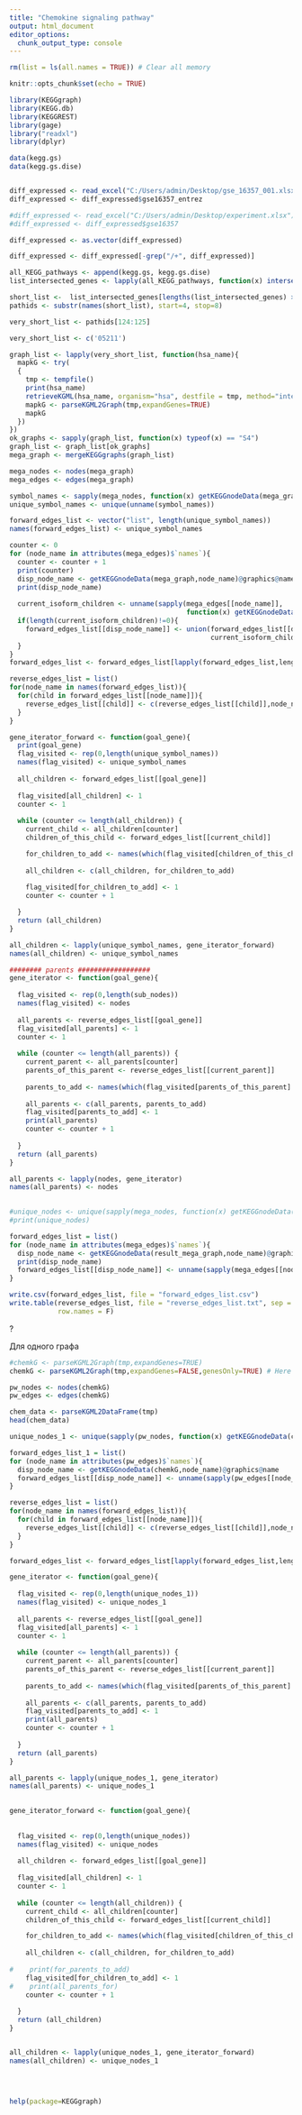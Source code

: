 ---
title: "Chemokine signaling pathway"
output: html_document
editor_options: 
  chunk_output_type: console
---
```{r}
rm(list = ls(all.names = TRUE)) # Clear all memory
```

```{r setup, include=FALSE}
knitr::opts_chunk$set(echo = TRUE)
```

```{r}
library(KEGGgraph)
library(KEGG.db)
library(KEGGREST)
library(gage)
library("readxl")
library(dplyr)

data(kegg.gs)
data(kegg.gs.dise)



```

```{r}

diff_expressed <- read_excel("C:/Users/admin/Desktop/gse_16357_001.xlsx")
diff_expressed <- diff_expressed$gse16357_entrez

#diff_expressed <- read_excel("C:/Users/admin/Desktop/experiment.xlsx")
#diff_expressed <- diff_expressed$gse16357

diff_expressed <- as.vector(diff_expressed)

diff_expressed <- diff_expressed[-grep("/+", diff_expressed)]

```


```{r}
all_KEGG_pathways <- append(kegg.gs, kegg.gs.dise)
list_intersected_genes <- lapply(all_KEGG_pathways, function(x) intersect(diff_expressed, x))

short_list <-  list_intersected_genes[lengths(list_intersected_genes) >= 5]
pathids <- substr(names(short_list), start=4, stop=8)

very_short_list <- pathids[124:125]

very_short_list <- c('05211')

graph_list <- lapply(very_short_list, function(hsa_name){
  mapkG <- try(
  {
    tmp <- tempfile()
    print(hsa_name)
    retrieveKGML(hsa_name, organism="hsa", destfile = tmp, method="internal", quiet=TRUE)
    mapkG <- parseKGML2Graph(tmp,expandGenes=TRUE)
    mapkG
  })  
})
ok_graphs <- sapply(graph_list, function(x) typeof(x) == "S4")
graph_list <- graph_list[ok_graphs]
mega_graph <- mergeKEGGgraphs(graph_list)

```

```{r}
mega_nodes <- nodes(mega_graph)
mega_edges <- edges(mega_graph)

symbol_names <- sapply(mega_nodes, function(x) getKEGGnodeData(mega_graph,x)@graphics@name)
unique_symbol_names <- unique(unname(symbol_names))
```

```{r First-level neighbours}

forward_edges_list <- vector("list", length(unique_symbol_names))
names(forward_edges_list) <- unique_symbol_names

counter <- 0
for (node_name in attributes(mega_edges)$`names`){
  counter <- counter + 1
  print(counter)
  disp_node_name <- getKEGGnodeData(mega_graph,node_name)@graphics@name
  print(disp_node_name)
  
  current_isoform_children <- unname(sapply(mega_edges[[node_name]], 
                                            function(x) getKEGGnodeData(mega_graph,x)@graphics@name))
  if(length(current_isoform_children)!=0){
    forward_edges_list[[disp_node_name]] <- union(forward_edges_list[[disp_node_name]],
                                                  current_isoform_children)  
  }
}
forward_edges_list <- forward_edges_list[lapply(forward_edges_list,length)>0]

reverse_edges_list = list()
for(node_name in names(forward_edges_list)){
  for(child in forward_edges_list[[node_name]]){
    reverse_edges_list[[child]] <- c(reverse_edges_list[[child]],node_name)
  }
}
```

```{r All neighbours}
gene_iterator_forward <- function(goal_gene){
  print(goal_gene)
  flag_visited <- rep(0,length(unique_symbol_names))
  names(flag_visited) <- unique_symbol_names
  
  all_children <- forward_edges_list[[goal_gene]]
  
  flag_visited[all_children] <- 1
  counter <- 1
  
  while (counter <= length(all_children)) {
    current_child <- all_children[counter]
    children_of_this_child <- forward_edges_list[[current_child]]

    for_children_to_add <- names(which(flag_visited[children_of_this_child] == 0))
  
    all_children <- c(all_children, for_children_to_add)
    
    flag_visited[for_children_to_add] <- 1
    counter <- counter + 1

  }
  return (all_children)
}

all_children <- lapply(unique_symbol_names, gene_iterator_forward)
names(all_children) <- unique_symbol_names

######## parents ##################
gene_iterator <- function(goal_gene){
  
  flag_visited <- rep(0,length(sub_nodes))
  names(flag_visited) <- nodes
  
  all_parents <- reverse_edges_list[[goal_gene]]
  flag_visited[all_parents] <- 1
  counter <- 1
  
  while (counter <= length(all_parents)) {
    current_parent <- all_parents[counter]
    parents_of_this_parent <- reverse_edges_list[[current_parent]]
  
    parents_to_add <- names(which(flag_visited[parents_of_this_parent] == 0))
  
    all_parents <- c(all_parents, parents_to_add)
    flag_visited[parents_to_add] <- 1
    print(all_parents)
    counter <- counter + 1
  
  }
  return (all_parents)
}

all_parents <- lapply(nodes, gene_iterator)
names(all_parents) <- nodes
  
```


```{r #for megagraph}
#unique_nodes <- unique(sapply(mega_nodes, function(x) getKEGGnodeData(result_mega_graph,x)@graphics@name))
#print(unique_nodes)

forward_edges_list = list()
for (node_name in attributes(mega_edges)$`names`){
  disp_node_name <- getKEGGnodeData(result_mega_graph,node_name)@graphics@name
  print(disp_node_name)
  forward_edges_list[[disp_node_name]] <- unname(sapply(mega_edges[[node_name]], function(x) getKEGGnodeData(result_mega_graph,x)@graphics@name))
}


```

```{r}
write.csv(forward_edges_list, file = "forward_edges_list.csv")
write.table(reverse_edges_list, file = "reverse_edges_list.txt", sep = "\t",
            row.names = F)
```


?













Для одного графа
```{r}
#chemkG <- parseKGML2Graph(tmp,expandGenes=TRUE)
chemkG <- parseKGML2Graph(tmp,expandGenes=FALSE,genesOnly=TRUE) # Here we can find compound!

pw_nodes <- nodes(chemkG)
pw_edges <- edges(chemkG)
```

```{r}
chem_data <- parseKGML2DataFrame(tmp)
head(chem_data)


```

```{r #получение следующих за данной вершин}

unique_nodes_1 <- unique(sapply(pw_nodes, function(x) getKEGGnodeData(chemkG,x)@graphics@name))

forward_edges_list_1 = list()
for (node_name in attributes(pw_edges)$`names`){
  disp_node_name <- getKEGGnodeData(chemkG,node_name)@graphics@name
  forward_edges_list[[disp_node_name]] <- unname(sapply(pw_edges[[node_name]], function(x) getKEGGnodeData(chemkG,x)@graphics@name))
}

reverse_edges_list = list()
for(node_name in names(forward_edges_list)){
  for(child in forward_edges_list[[node_name]]){
    reverse_edges_list[[child]] <- c(reverse_edges_list[[child]],node_name)
  }
}

forward_edges_list <- forward_edges_list[lapply(forward_edges_list,length)>0]
```

```{r}

gene_iterator <- function(goal_gene){
  
  flag_visited <- rep(0,length(unique_nodes_1))
  names(flag_visited) <- unique_nodes_1
  
  all_parents <- reverse_edges_list[[goal_gene]]
  flag_visited[all_parents] <- 1
  counter <- 1
  
  while (counter <= length(all_parents)) {
    current_parent <- all_parents[counter]
    parents_of_this_parent <- reverse_edges_list[[current_parent]]
  
    parents_to_add <- names(which(flag_visited[parents_of_this_parent] == 0))
  
    all_parents <- c(all_parents, parents_to_add)
    flag_visited[parents_to_add] <- 1
    print(all_parents)
    counter <- counter + 1
  
  }
  return (all_parents)
}

all_parents <- lapply(unique_nodes_1, gene_iterator)
names(all_parents) <- unique_nodes_1
  
```


```{r}

gene_iterator_forward <- function(goal_gene){
  
  
  flag_visited <- rep(0,length(unique_nodes))
  names(flag_visited) <- unique_nodes
  
  all_children <- forward_edges_list[[goal_gene]]
  
  flag_visited[all_children] <- 1
  counter <- 1
  
  while (counter <= length(all_children)) {
    current_child <- all_children[counter]
    children_of_this_child <- forward_edges_list[[current_child]]

    for_children_to_add <- names(which(flag_visited[children_of_this_child] == 0))
  
    all_children <- c(all_children, for_children_to_add)
    
#    print(for_parents_to_add)
    flag_visited[for_children_to_add] <- 1
#    print(all_parents_for)
    counter <- counter + 1
  
  }
  return (all_children)
}


all_children <- lapply(unique_nodes_1, gene_iterator_forward)
names(all_children) <- unique_nodes_1
  
```



```{r}

```

```{r}

```






```{r}
help(package=KEGGgraph)
```